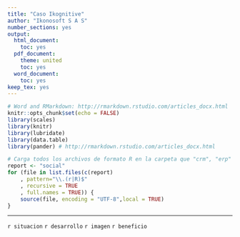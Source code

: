 ```yaml
---
title: "Caso Ikognitive"
author: "Ikonosoft S A S"
number_sections: yes
output:
  html_document:
    toc: yes
  pdf_document:
    theme: united
    toc: yes
  word_document:
    toc: yes
keep_tex: yes
---
```


```r
# Word and RMarkdown: http://rmarkdown.rstudio.com/articles_docx.html
knitr::opts_chunk$set(echo = FALSE)
library(scales)
library(knitr)
library(lubridate)
library(data.table)
library(pander) # http://rmarkdown.rstudio.com/articles_docx.html

# Carga todos los archivos de formato R en la carpeta que "crm", "erp" o "social", de acuerdo con el caso deseado
report <- "social"
for (file in list.files(c(report)
    , pattern="\\.(r|R)$"
    , recursive = TRUE
    , full.names = TRUE)) {
    source(file, encoding = "UTF-8",local = TRUE) 
}


```
--------------------------

`r situacion`
`r desarrollo`
`r imagen`
`r beneficio`



